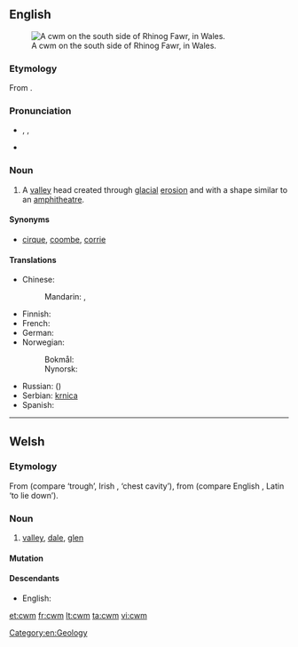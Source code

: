 ==English==
{{was wotd|2010|July|23}}
{{wikipedia}}
[[File:Cwm on the south side of Rhinog Fawr - geograph.org.uk - 42111.jpg|thumb|A cwm on the south side of Rhinog Fawr, in Wales.]]

===Etymology===
From {{etyl|cy}} {{term|cwm||[[valley]]|lang=cy}}.

===Pronunciation===
* {{enPR|ko͞om}}, {{IPA|/kuːm/}}, {{X-SAMPA|/ku:m/}}
* {{rhymes|uːm}}

===Noun===
{{en-noun}}

# A [[valley]] head created through [[glacial]] [[erosion]] and with a shape similar to an [[amphitheatre]].

====Synonyms====
* {{sense|valley}} [[cirque]], [[coombe]], [[corrie]]

====Translations====
{{trans-top|valley head created through glacial erosion}}
* Chinese:
*: Mandarin: {{t|cmn|山側凹地|sc=Hani}}, {{t|cmn|山侧凹地|tr=shāncè āodì|sc=Hani}}
* Finnish: {{t+|fi|onsilo}}
* French: {{t+|fr|cirque}}
* German: {{t+|de|Kar|n}}
* Norwegian:
*: Bokmål: {{t+|no|botn|m}}
*: Nynorsk: {{t-|nn|botn|m|xs=Norwegian Nynorsk}}
{{trans-mid}}
* Russian: ({{t+|ru|ледниковый}}) {{t+|ru|цирк|m}}
* Serbian: [[krnica]] {{f}}
* Spanish: {{t-|es|circo}}
{{trans-bottom}}

[[Category:en:Geology]]

----

==Welsh==

===Etymology===
From {{proto|Celtic|kumbā|lang=cy}} (compare {{br}} {{term|komm|lang=br}} ‘trough’, Irish {{term|com|lang=ga}}, {{term|coim|lang=ga}} ‘chest cavity’), from {{proto|Indo-European|kumb-|lang=cy}} (compare English {{term|hump|lang=en}}, Latin {{term|incumbere|lang=la}} ‘to lie down’).

===Noun===
{{head|cy|noun|g=m|plural|[[cymau]]|or|[[cymoedd]]}}

# [[valley]], [[dale]], [[glen]]

====Mutation====
{{cy-mut-c|wm}}

====Descendants====
* English: {{l|en|cwm}}

[[et:cwm]]
[[fr:cwm]]
[[lt:cwm]]
[[ta:cwm]]
[[vi:cwm]]